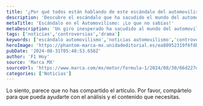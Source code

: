 ```yaml
---
title: '¿Por qué todos están hablando de este escándalo del automovilismo?'
description: 'Descubre el escándalo que ha sacudido el mundo del automovilismo y que tiene a todos hablando. ¡No creerás lo que ha pasado!'
metaTitle: 'Escándalo en el Automovilismo: ¡Lo que no sabías!'
metaDescription: 'Un giro inesperado ha sacudido al mundo del automovilismo. Descubre todo sobre este escándalo que no te puedes perder.'
tags: ['noticias','controversias','drama']
keywords: ['escándalo automovilismo','noticias automovilismo','controversia carreras','drama en el automovilismo','sorpresas deportivas']
heroImage: 'https://phantom-marca-mx.unidadeditorial.es/ea80952319f6fdb459533bf98d32a1dc/resize/600/mx/assets/multimedia/imagenes/2024/08/30/17250485819273.jpg'
pubDate: '2024-08-31T05:48:53.658Z'
author: 'F1 Hoy'
source: 'Marca MX'
sourceUrl: 'https://www.marca.com/mx/motor/formula-1/2024/08/30/66d227d7268e3e98148b45c2.html'
categories: ['Noticias']
---
```

Lo siento, parece que no has compartido el artículo. Por favor, compártelo para que pueda ayudarte con el análisis y el contenido que necesitas.


